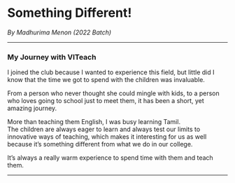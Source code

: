# Something Different!

_By Madhurima Menon (2022 Batch)_

---

### My Journey with VITeach

I joined the club because I wanted to experience this field, but little did I know that the time we got to spend with the children was invaluable.

From a person who never thought she could mingle with kids, to a person who loves going to school just to meet them, it has been a short, yet amazing journey.

More than teaching them English, I was busy learning Tamil.  
The children are always eager to learn and always test our limits to innovative ways of teaching, which makes it interesting for us as well because it’s something different from what we do in our college.

It’s always a really warm experience to spend time with them and teach them.

---
